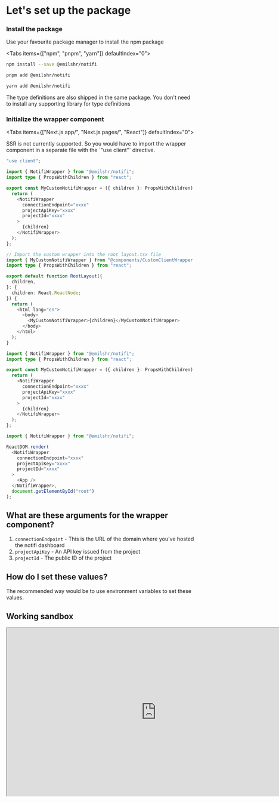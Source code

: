 # Let's set up the package


<Steps>

### Install the package

Use your favourite package manager to install the npm package

<Tabs items={["npm", "pnpm", "yarn"]} defaultIndex="0">

<Tab>

```bash copy
npm install --save @emilshr/notifi
```

</Tab>

<Tab>

```bash copy
pnpm add @emilshr/notifi
```

</Tab>

<Tab>

```bash copy
yarn add @emilshr/notifi
```

</Tab>

</Tabs>

<Callout type="info">
  The type definitions are also shipped in the same package. You don't need to
  install any supporting library for type definitions
</Callout>

### Initialize the wrapper component

<Tabs items={["Next.js app/", "Next.js pages/", "React"]} defaultIndex="0">

<Tab>

<Callout type="warning">
  SSR is not currently supported. So you would have to import the wrapper
  component in a separate file with the `"use client"` directive.
</Callout>

```typescript filename="components/CustomClientWrapper.tsx" {1, 3, 8-12, 14} copy
"use client";

import { NotifiWrapper } from "@emilshr/notifi";
import type { PropsWithChildren } from "react";

export const MyCustomNotifiWrapper = ({ children }: PropsWithChildren) => {
  return (
    <NotifiWrapper
      connectionEndpoint="xxxx"
      projectApiKey="xxxx"
      projectId="xxxx"
    >
      {children}
    </NotifiWrapper>
  );
};
```

```typescript filename="app/layout.tsx" {2, 13}
// Import the custom wrapper into the root layout.tsx file
import { MyCustomNotifiWrapper } from "@components/CustomClientWrapper.tsx";
import type { PropsWithChildren } from "react";

export default function RootLayout({
  children,
}: {
  children: React.ReactNode;
}) {
  return (
    <html lang="en">
      <body>
        <MyCustomNotifiWrapper>{children}</MyCustomNotifiWrapper>
      </body>
    </html>
  );
}
```

</Tab>
<Tab>

```typescript filename="pages/_app.tsx" {1, 6-10, 12} copy
import { NotifiWrapper } from "@emilshr/notifi";
import type { PropsWithChildren } from "react";

export const MyCustomNotifiWrapper = ({ children }: PropsWithChildren) => {
  return (
    <NotifiWrapper
      connectionEndpoint="xxxx"
      projectApiKey="xxxx"
      projectId="xxxx"
    >
      {children}
    </NotifiWrapper>
  );
};
```

</Tab>
<Tab>

```typescript filename="src/index.tsx" {1, 4-8, 10}
import { NotifiWrapper } from "@emilshr/notifi";

ReactDOM.render(
  <NotifiWrapper
    connectionEndpoint="xxxx"
    projectApiKey="xxxx"
    projectId="xxxx"
  >
    <App />
  </NotifiWrapper>,
  document.getElementById("root")
);
```

</Tab>

</Tabs>

</Steps>

## What are these arguments for the wrapper component?

1. `connectionEndpoint` - This is the URL of the domain where you've hosted the notifi dashboard
2. `projectApiKey` - An API key issued from the project
3. `projectId` - The public ID of the project

## How do I set these values?

The recommended way would be to use environment variables to set these values.

## Working sandbox

<iframe
  width="800"
  height="450"
  src="https://codesandbox.io/p/sandbox/sad-cache-64xny6?embed=1"
  allowFullScreen
></iframe>

